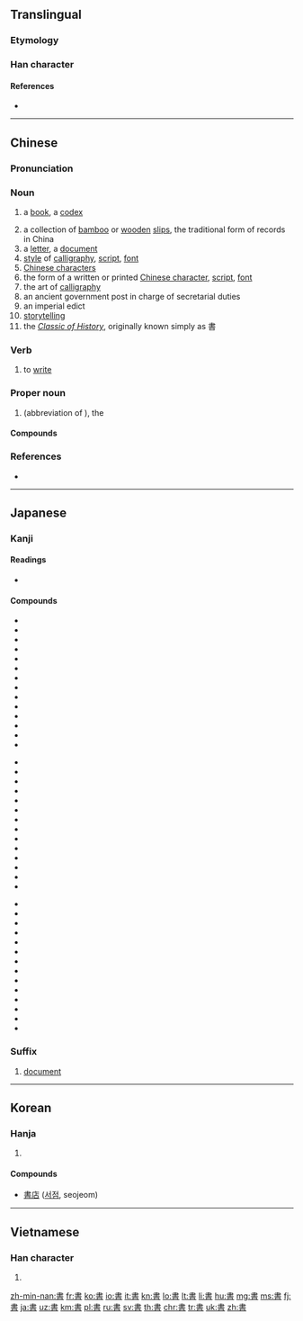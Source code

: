 {{CJK Unified Ideographs character info|image=[[Image:書.svg|100px]]|name=CJK UNIFIED IDEOGRAPH-66F8|hex=66F8}}
{{also|书}}
==Translingual==
{{stroke order|strokes=10}}

===Etymology===
{{Han compound|聿|者|c1=s|c2=p|ls=psc}}

===Han character===
{{Han char|rn=73|rad=曰|as=06|sn=10|four=5060<sub>1</sub>|canj=中土日 (LGA)|ids=⿱[[聿]][[日]]}}

====References====
* {{Han ref|kx=0502.120|dkj=14294|dj=0874.180|hdz=21509.090|uh=66F8|ud=26360|bh=AED1|bd=44753}}

----

==Chinese==
{{zh-hanzi-box|[[书]]|[[書]]}}

===Pronunciation===
{{zh-pron
|m=shū
|ma=y
|c=syu1
|h=pfs=sû
|mn=chu/su
|w=1sr
|mc=y
|oc=y
|cat=n,v,pn
}}

===Noun===
{{zh-noun|mw=本|mw2=冊|mw3=部}}

# {{context|Beginning Mandarin|lang=zh|sort=shu1}} a [[book]], a [[codex]]
# a collection of [[bamboo]] or [[wooden]] [[slip]]s, the traditional form of records in China
# a [[letter]], a [[document]]
# [[style]] of [[calligraphy]], [[script]], [[font]]
# [[Chinese character]]s
# the form of a written or printed [[Chinese character]], [[script]], [[font]]
# the art of [[calligraphy]]
# an ancient government post in charge of secretarial duties
# an imperial edict
# [[storytelling]]
# the ''[[w:Classic of History|Classic of History]]'', originally known simply as 書

===Verb===
{{zh-verb}}

# {{context|classical|literary|lang=zh|sort=shu1}} to [[write]]

===Proper noun===
{{zh-proper noun}}

# (abbreviation of {{zh-l|書經/书经}}), the ''{{w|Classic of History}}''

====Compounds====
{{der3
| [[書包]]
| [[書報]]
| [[書背]]
| [[書本]], [[書本兒]]
| [[書冊]]
| [[書茶館兒]]
| [[書場]]
| [[書癡]]
| [[書蟲]]
| [[書櫥]]
| [[書呆子]]
| [[書店]]
| [[書蠹]]
| [[書法]]
| [[書房]]
| [[書扉]]
| [[書稿]]
| [[書格子]]
| [[書歸正傳]]
| [[書櫃]]
| [[書函]]
| [[書號]], [[書號兒]]
| [[書畫]]
| [[書會]]
| [[書籍]]
| [[書脊]]
| [[書記]]
| [[書家]]
| [[書架]]
| [[書簡]], [[書柬]]
| [[書局]]
| [[書卷]]
| [[書卷氣]]
| [[書刊]]
| [[書殼]]
| [[書庫]]
| [[書吏]]
| [[書錄]]
| [[書眉]]
| [[書迷]]
| [[書面]]
| [[書面語]]
| [[書名]]
| [[書名號]]
| [[書目]]
| [[書皮]], [[書皮兒]]
| [[書評]]
| [[書舖]]
| [[書籤]], [[書籤兒]]
| [[書社]]
| [[書生]]
| [[書生氣]]
| [[書市]]
| [[書塾]]
| [[書攤]], [[書攤兒]]
| [[書壇]]
| [[書套]]
| [[書體]]
| [[書亭]]
| [[書僮]]
| [[書屋]]
| [[書物]]
| [[書香]]
| [[書箱]]
| [[書寫]]
| [[書心]]
| [[書信]]
| [[書頁]]
| [[書院]]
| [[書齋]]
| [[書展]]
| [[書桌]], [[書桌兒]]
| [[圖書館]]
}}

===References===
* {{cite web
| url = http://www.mdbg.net/chindict/chindict.php?page=worddict&wdrst=0&wdqb=書
| title = 書
| work = MDBG English to Chinese dictionary ( Based on CC-CEDICT )
| language = Mandarin/English
| accessdate = 2014-02-24}}

----

==Japanese==

===Kanji===
{{ja-kanji|grade=2|rs=曰06}}

====Readings====
* {{ja-readings|on=[[しょ]] (sho)|kun=[[かく]] ([[書く]], kaku), [[がき]] (gaki)}}

====Compounds====
{{top3}}
* {{l|ja|sc=Jpan|書順|tr=かきじゅん, kakijun}}
* {{l|ja|sc=Jpan|書物|tr=しょもつ, shomotsu}}
* {{l|ja|sc=Jpan|書初|tr=かきぞめ, kakizome}}
* {{l|ja|sc=Jpan|書院|tr=しょいん, shoin}}
* {{l|ja|sc=Jpan|書家|tr=しょか, shoka}}
* {{l|ja|sc=Jpan|書架|tr=しょか, shoka}}
* {{l|ja|sc=Jpan|書画|tr=しょが, shoga}}
* {{l|ja|sc=Jpan|書簡|tr=しょかん, shokan}}
* {{l|ja|sc=Jpan|書記|tr=しょき, shoki}}
* {{l|ja|sc=Jpan|書式|tr=しょしき, shoshiki}}
* {{l|ja|sc=Jpan|書写|tr=しょしゃ, shosha}}
* {{l|ja|sc=Jpan|書籍|tr=しょせき, shoseki}}
* {{l|ja|sc=Jpan|書体|tr=しょたい, shotai}}
* {{l|ja|sc=Jpan|書道|tr=しょどう, shodō}}
{{mid3}}
* {{l|ja|sc=Jpan|書法|tr=しょほう, shohō}}
* {{l|ja|sc=Jpan|書面|tr=しょめん, shomen}}
* {{l|ja|sc=Jpan|書物|tr=しょもつ, shomotsu}}
* {{l|ja|sc=Jpan|書類|tr=しょるい, shorui}}
* {{l|ja|sc=Jpan|書棚|tr=しょだな, shodana}}
* {{l|ja|sc=Jpan|楷書|tr=かいしょ, kaisho}}
* {{l|ja|sc=Jpan|教科書|tr=きょうかしょ, kyōkasho}}
* {{l|ja|sc=Jpan|行書|tr=ぎょうしょ, gyōsho}}
* {{l|ja|sc=Jpan|原書|tr=げんしょ, gensho}}
* {{l|ja|sc=Jpan|辞書|辞書, 辭書|tr=じしょ, jisho}}
* {{l|ja|sc=Jpan|新書|tr=しんしょ, shinsho}}
* {{l|ja|sc=Jpan|聖書|tr=せいしょ, seisho}}
* {{l|ja|sc=Jpan|清書|tr=せいしょ, seisho}}
* {{l|ja|sc=Jpan|誓書|tr=せいしょ, seisho}}
{{mid3}}
* {{l|ja|sc=Jpan|正書法|tr=せいしょほう, seishohō}}
* {{l|ja|sc=Jpan|草書|tr=そうしょ, sōsho}}
* {{l|ja|sc=Jpan|叢書|tr=そうしょ, sōsho}}
* {{l|ja|sc=Jpan|縦書|tr=たてがき, tategaki}}
* {{l|ja|sc=Jpan|読書|tr=どくしょ, dokusho}}
* {{l|ja|sc=Jpan|図書|tr=としょ, tosho}}
* {{l|ja|sc=Jpan|図書館|図書館, 圖書館|tr=としょかん, toshokan}}
* {{l|ja|sc=Jpan|葉書|tr=はがき, hagaki}}
* {{l|ja|sc=Jpan|秘書|tr=ひしょ, hisho}}
* {{l|ja|sc=Jpan|文書|tr=ぶんしょ, bunsho}}
* {{l|ja|sc=Jpan|洋書|tr=ようしょ, yōsho}}
* {{l|ja|sc=Jpan|横書|tr=よこがき, yokogaki}}
* {{l|ja|sc=Jpan|落書|tr=らくがき, rakugaki}}
* {{l|ja|sc=Jpan|和書|tr=わしょ, washo}}
{{bottom}}

===Suffix===
{{ja-pos|しょ|suffix}} 

# [[document]]

----

==Korean==

===Hanja===
{{ko-hanja|hangeul=서|eumhun=|rv=seo|mr=sŏ|y=se}}

# {{defn|lang=ko|sort=曰06}}

====Compounds====
* [[書店]] ([[서점]], seojeom)

----

==Vietnamese==

===Han character===
{{vi-hantu|[[thư]]|rs=曰06}}

# {{defn|lang=vi|sort=曰06}}

[[zh-min-nan:書]]
[[fr:書]]
[[ko:書]]
[[io:書]]
[[it:書]]
[[kn:書]]
[[lo:書]]
[[lt:書]]
[[li:書]]
[[hu:書]]
[[mg:書]]
[[ms:書]]
[[fj:書]]
[[ja:書]]
[[uz:書]]
[[km:書]]
[[pl:書]]
[[ru:書]]
[[sv:書]]
[[th:書]]
[[chr:書]]
[[tr:書]]
[[uk:書]]
[[zh:書]]